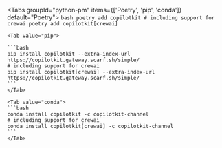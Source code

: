 <Tabs groupId="python-pm" items={['Poetry', 'pip', 'conda']} default="Poetry">
    <Tab value="Poetry">
    ```bash
    poetry add copilotkit
    # including support for crewai
    poetry add copilotkit[crewai]
    ```
    </Tab>
    
    <Tab value="pip">

    ```bash
    pip install copilotkit --extra-index-url https://copilotkit.gateway.scarf.sh/simple/
    # including support for crewai
    pip install copilotkit[crewai] --extra-index-url https://copilotkit.gateway.scarf.sh/simple/
    ```
    </Tab>

    <Tab value="conda">
    ```bash
    conda install copilotkit -c copilotkit-channel
    # including support for crewai
    conda install copilotkit[crewai] -c copilotkit-channel
    ```
    </Tab>

</Tabs>

